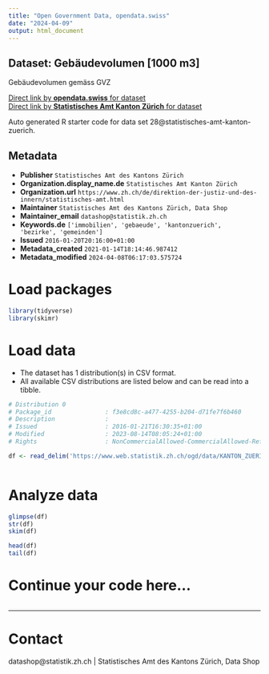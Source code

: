 ```yaml
---
title: "Open Government Data, opendata.swiss"
date: "2024-04-09"
output: html_document
---
```


## Dataset: Gebäudevolumen [1000 m3]

Gebäudevolumen gemäss GVZ

[Direct link by **opendata.swiss** for dataset](https://opendata.swiss/de/dataset/gebaudevolumen-1000-m3)<br>
[Direct link by **Statistisches Amt Kanton Zürich** for dataset](https://www.zh.ch/de/politik-staat/gemeinden/gemeindeportraet.html)

Auto generated R starter code for data set 28@statistisches-amt-kanton-zuerich.

## Metadata

- **Publisher** `Statistisches Amt des Kantons Zürich`
- **Organization.display_name.de** `Statistisches Amt Kanton Zürich`
- **Organization.url** `https://www.zh.ch/de/direktion-der-justiz-und-des-innern/statistisches-amt.html`
- **Maintainer** `Statistisches Amt des Kantons Zürich, Data Shop`
- **Maintainer_email** `datashop@statistik.zh.ch`
- **Keywords.de** `['immobilien', 'gebaeude', 'kantonzuerich', 'bezirke', 'gemeinden']`
- **Issued** `2016-01-20T20:16:00+01:00`
- **Metadata_created** `2021-01-14T18:14:46.987412`
- **Metadata_modified** `2024-04-08T06:17:03.575724`


# Load packages

```r

library(tidyverse)
library(skimr)

```

# Load data

-   The dataset has 1 distribution(s) in CSV format.
-   All available CSV distributions are listed below and can be read into a tibble.

```r

# Distribution 0
# Package_id               : f3e8cd8c-a477-4255-b204-d71fe7f6b460
# Description              : 
# Issued                   : 2016-01-21T16:30:35+01:00
# Modified                 : 2023-08-14T08:05:24+01:00
# Rights                   : NonCommercialAllowed-CommercialAllowed-ReferenceRequired

df <- read_delim('https://www.web.statistik.zh.ch/ogd/data/KANTON_ZUERICH_169.csv')



```

# Analyze data

```r

glimpse(df)
str(df)
skim(df)

head(df)
tail(df)

```

# Continue your code here...

```r

```

------------------------------------------------------------------------

# Contact

datashop@statistik.zh.ch | Statistisches Amt des Kantons Zürich, Data Shop
